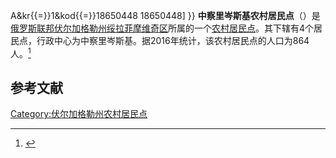 {{Infobox Settlement
| official_name = 中察里岑斯基农村居民点
| native_name = Среднецарицынское сельское поселение
| settlement_type = [[农村居民点|农村居民点]]
| subdivision_type = [[国家|国家]]
| subdivision_type1 = [[州_(俄罗斯)|州]]
| subdivision_type2 = [[区_(苏联)|区]]
| subdivision_name = {{RUS}}
| subdivision_name1 = [[伏尔加格勒州|伏尔加格勒州]]
| subdivision_name2 = [[绥拉菲摩维奇区|绥拉菲摩维奇区]]
| seat_type = 行政中心
| seat = 中察里岑斯基
| population_as_of=2016
| population_footnotes = <ref name=stat />
| population_total = 864
| coordinates_display = inline,title
| latd = 49 | latm = 20 | lats = 51 | latNS = N
| longd = 42 | longm = 33 | longs = 53 | longEW = E
| timezone = [[莫斯科时间|MSK]]
| utc_offset = +3
| blank_name = [[俄罗斯市政土地区划代码|OKTMO编码]]
| blank_info = [http://classif.spb.ru/classificators/view/tma.php?st{{=}}A&kr{{=}}1&kod{{=}}18650448 18650448]
}}
'''中察里岑斯基农村居民点'''（{{lang-ru|Среднецарицынское сельское поселение}}）是[[俄罗斯联邦|俄罗斯联邦]][[伏尔加格勒州|伏尔加格勒州]][[绥拉菲摩维奇区|绥拉菲摩维奇区]]所属的一个[[农村居民点|农村居民点]]。其下辖有4个居民点，行政中心为中察里岑斯基。据2016年统计，该农村居民点的人口为864人。<ref name=stat>{{cite web | url = http://www.gks.ru/free_doc/doc_2016/bul_dr/mun_obr2016.rar | title = Численность населения Российской Федерации по муниципальным образованиям на 1 января 2016 года | language = ru | accessdate = 2016-12-21 | archive-date = 2019-05-13 | archive-url = https://web.archive.org/web/20190513150350/http://www.gks.ru/free_doc/doc_2016/bul_dr/mun_obr2016.rar | dead-url = no }}</ref>

== 参考文献 ==
{{reflist}}

{{Russia-stub}}

[[Category:伏尔加格勒州农村居民点|Category:伏尔加格勒州农村居民点]]